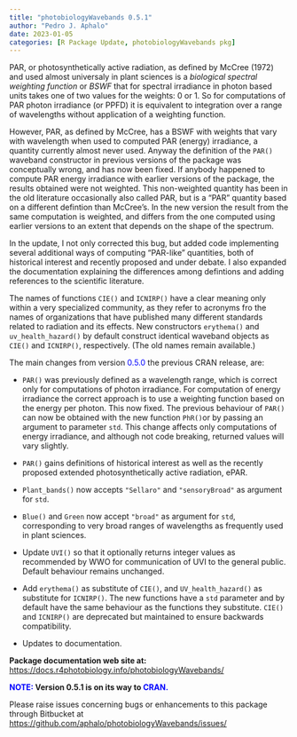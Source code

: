```yaml
---
title: "photobiologyWavebands 0.5.1"
author: "Pedro J. Aphalo"
date: 2023-01-05
categories: [R Package Update, photobiologyWavebands pkg]
---
```


PAR, or photosynthetically active radiation, as defined by McCree (1972) and used almost universaly in plant sciences is a <em>biological spectral weighting function</em> or <em>BSWF</em> that for spectral irradiance in photon based units takes one of two values for the weights: 0 or 1. So for computations of PAR photon irradiance (or PPFD) it is equivalent to integration over a range of wavelengths without application of a weighting function.

However, PAR, as defined by McCree, has a BSWF with weights that vary with wavelength when used to computed PAR (energy) irradiance, a quantity currently almost never used. Anyway the definition of the `PAR()` waveband constructor in previous versions of the package was conceptually wrong, and has now been fixed. If anybody happened to compute PAR energy irradiance with earlier versions of the package, the results obtained were not weighted. This non-weighted quantity has been in the old literature occasionally also called PAR, but is a "PAR" quantity based on a different defintion than McCree's. In the new version the result from the same computation is weighted, and differs from the one computed using earlier versions to an extent that depends on the shape of the spectrum.

In the update, I not only corrected this bug, but added code implementing several additional ways of computing "PAR-like" quantities, both of historical interest and recently proposed and under debate. I also expanded the documentation explaining the differences among defintions and adding references to the scientific literature.

The names of functions `CIE()` and `ICNIRP()` have a clear meaning only within a very specialized community, as they refer to acronyms fro the names of organizations that have published many different standards related to radiation and its effects. New constructors `erythema()` and `uv_health_hazard()` by default construct identical waveband objects as `CIE()` and `ICNIRP()`, respectively. (The old names remain available.)

The main changes from version [0.5.0]{style="color: #0000ff;"} the previous CRAN release, are:

<ul>

<li class="pm-list-item">

`PAR()` was previously defined as a wavelength range, which is correct only for computations of photon irradiance. For computation of energy irradiance the correct approach is to use a weighting function based on the energy per photon. This now fixed. The previous behaviour of `PAR()` can now be obtained with the new function `PhR()`or by passing an argument to parameter `std`. This change affects only computations of energy irradiance, and although not code breaking, returned values will vary slightly.

</li>

<li class="pm-list-item">

`PAR()` gains definitions of historical interest as well as the recently proposed extended photosynthetically active radiation, ePAR.

</li>

<li class="pm-list-item">

`Plant_bands()` now accepts `"Sellaro"` and `"sensoryBroad"` as argument for `std`.

</li>

<li class="pm-list-item">

`Blue()` and `Green` now accept `"broad"` as argument for `std`, corresponding to very broad ranges of wavelengths as frequently used in plant sciences.

</li>

<li class="pm-list-item">

Update `UVI()` so that it optionally returns integer values as recommended by WWO for communication of UVI to the general public. Default behaviour remains unchanged.

</li>

<li class="pm-list-item">

Add `erythema()` as substitute of `CIE()`, and `UV_health_hazard()` as substitute for `ICNIRP()`. The new functions have a `std` parameter and by default have the same behaviour as the functions they substitute. `CIE()` and `ICNIRP()` are deprecated but maintained to ensure backwards compatibility.

</li>

<li class="pm-list-item">

Updates to documentation.

</li>

</ul>

<strong>Package documentation web site at:</strong><a href="https://docs.r4photobiology.info/photobiologyWavebands/"> https://docs.r4photobiology.info/photobiologyWavebands/</a>

<strong>[NOTE:]{style="color: #0000ff;"} Version 0.5.1 is on its way to [CRAN.]{style="color: #0000ff;"}</strong>

Please raise issues concerning bugs or enhancements to this package through Bitbucket at <a href="https://github.com/aphalo/photobiologyWavebands/issues/">https://github.com/aphalo/photobiologyWavebands/issues/</a>
